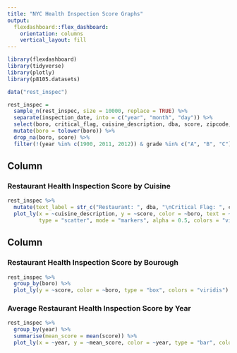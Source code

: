 ```yaml
---
title: "NYC Health Inspection Score Graphs"
output: 
  flexdashboard::flex_dashboard:
    orientation: columns
    vertical_layout: fill
---
```


```r
library(flexdashboard)
library(tidyverse)
library(plotly)
library(p8105.datasets)

data("rest_inspec")

rest_inspec =
  sample_n(rest_inspec, size = 10000, replace = TRUE) %>% 
  separate(inspection_date, into = c("year", "month", "day")) %>% 
  select(boro, critical_flag, cuisine_description, dba, score, zipcode, grade, year) %>% 
  mutate(boro = tolower(boro)) %>% 
  drop_na(boro, score) %>% 
  filter(!(year %in% c(1900, 2011, 2012)) & grade %in% c("A", "B", "C"))

```

Column {data-width=650}
-----------------------------------------------------------------------

### Restaurant Health Inspection Score by Cuisine 

```r
rest_inspec %>% 
  mutate(text_label = str_c("Restaurant: ", dba, "\nCritical Flag: ", critical_flag)) %>%  
  plot_ly(x = ~cuisine_description, y = ~score, color = ~boro, text = ~text_label,
          type = "scatter", mode = "markers", alpha = 0.5, colors = "viridis") 
```

Column {data-width=350}
-----------------------------------------------------------------------

### Restaurant Health Inspection Score by Bourough 

```r
rest_inspec %>% 
  group_by(boro) %>% 
  plot_ly(y = ~score, color = ~boro, type = "box", colors = "viridis")
```

### Average Restaurant Health Inspection Score by Year

```r
rest_inspec %>%  
  group_by(year) %>% 
  summarise(mean_score = mean(score)) %>% 
  plot_ly(x = ~year, y = ~mean_score, color = ~year, type = "bar", colors = "viridis")
```

